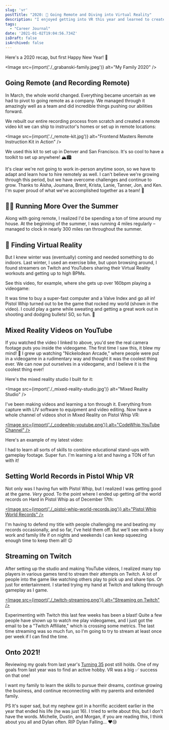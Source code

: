 ```yaml
---
slug: 'vr'
postTitle: "2020: 🥽 Going Remote and Diving into Virtual Reality"
description: "I enjoyed getting into VR this year and learned to create videos in Mixed Reality through LIV, posted them to YouTube and streamed through Twitch. And got all the world records in Pistol Whip."
tags:
  - "Career Journal"
date: '2021-01-02T19:04:56.734Z'
isDraft: false
isArchived: false
---
```


Here's a 2020 recap, but first Happy New Year! 🥳

<Image src={import('./_grabanski-family.jpeg')} alt="My Family 2020" />

## Going Remote (and Recording Remote)

In March, the whole world changed. Everything became uncertain as we had to pivot to going remote as a company. We managed through it amazingly well as a team and did incredible things pushing our abilities forward.

We rebuilt our entire recording process from scratch and created a remote video kit we can ship to instructor's homes or set up in remote locations:

<Image src={import('./_remote-kit.jpg')} alt="Frontend Masters Remote Instruction Kit in Action" />

We used this kit to set up in Denver and San Francisco. It's so cool to have a toolkit to set up anywhere! 🏔🏙

It's clear we're not going to work in-person anytime soon, so we have to adapt and learn how to hire remotely as well. I can't believe we're growing through this period, but we have overcome challenges and continue to grow. Thanks to Aisha, Joumana, Brent, Krista, Lanie, Tanner, Jon, and Ken. I'm super proud of what we've accomplished together as a team! 🤩

## 🏃‍♂️ Running More Over the Summer

Along with going remote, I realized I'd be spending a ton of time around my house. At the beginning of the summer, I was running 4 miles regularly – managed to clock in nearly 300 miles ran throughout the summer. 

## 🥽 Finding Virtual Reality

But I knew winter was (eventually) coming and needed something to do indoors. Last winter, I used an exercise bike, but upon browsing around, I found streamers on Twitch and YouTubers sharing their Virtual Reality workouts and getting up to high BPMs. 

See this video, for example, where she gets up over 160bpm playing a videogame:

<YouTube id="hEMvbFtitRI" params="controls=1" />

 It was time to buy a super-fast computer and a Valve Index and go all in! Pistol Whip turned out to be the game that rocked my world (shown in the video). I could play a game while sweating and getting a great work out in shooting and dodging bullets! SO, so fun. 🥳

## Mixed Reality Videos on YouTube

If you watched the video I linked to above, you'd see the real camera footage puts you inside the videogame. The first time I saw this, it blew my mind! 🤯 I grew up watching "Nickelodean Arcade," where people were put in a videogame in a rudimentary way and thought it was the coolest thing ever. We can now put ourselves in a videogame, and I believe it is the coolest thing ever!

Here's the mixed reality studio I built for it:

<Image src={import('./_mixed-reality-studio.jpg')} alt="Mixed Reality Studio" />

I've been making videos and learning a ton through it. Everything from capture with LIV software to equipment and video editing. Now have a whole channel of videos shot in Mixed Reality on Pistol Whip VR:

[<Image src={import('./_codewhip-youtube.png')} alt="CodeWhip YouTube Channel" />](https://www.youtube.com/channel/UC5W6ZgJB40-2NUYkhuqs2GA/videos)

Here's an example of my latest video:

<YouTube id="5SPcUdBz72c" params="controls=1" />

I had to learn all sorts of skills to combine educational stand-ups with gameplay footage. Super fun. I'm learning a lot and having a TON of fun with it!

## Setting World Records in Pistol Whip VR

Not only was I having fun with Pistol Whip, but I realized I was getting good at the game. _Very good_. To the point where I ended up getting _all_ the world records on Hard in Pistol Whip as of December 17th:

[<Image src={import('./_pistol-whip-world-records.jpg')} alt="Pistol Whip World Records" />](https://twitter.com/CodeWhipTV/status/1339762948995239936)

I'm having to defend my title with people challenging me and beating my records occasionally, and so far, I've held them off. But we'll see with a busy work and family life if on nights and weekends I can keep squeezing enough time to keep them all! 😉

## Streaming on Twitch

After setting up the studio and making YouTube videos, I realized many top players in various games tend to stream their attempts on Twitch. A lot of people into the game like watching others play to pick up and share tips. Or just for entertainment. I started trying my hand at Twitch and talking through gameplay as I game.

[<Image src={import('./_twitch-streaming.png')} alt="Streaming on Twitch" />](https://www.twitch.tv/codewhip)

Experimenting with Twitch this last few weeks has been a blast! Quite a few people have shown up to watch me play videogames, and I just got the email to be a "Twitch Affiliate," which is crossing some metrics. The last time streaming was so much fun, so I'm going to try to stream at least once per week if I can find the time.

## Onto 2021!

Reviewing my goals from last year's [Turning 35](turning-35) post still holds. One of my goals from last year was to find an active hobby. VR was a big ✅ success on that one!

I want my family to learn the skills to pursue their dreams, continue growing the business, and continue reconnecting with my parents and extended family. 

PS It's super sad, but my nephew got in a horrific accident earlier in the year that ended his life (he was just 16). I tried to write about this, but I don't have the words. Michelle, Dustin, and Morgan, if you are reading this, I think about you all and Dylan often. RIP Dylan Falling... ❤️😢